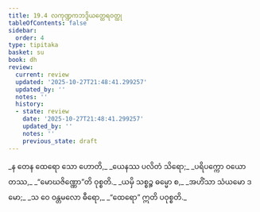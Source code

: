 ```yaml
---
title: 19.4 လကုဏ္ဍကဘဒ္ဒိယတ္ထေရဝတ္ထု
tableOfContents: false
sidebar:
  order: 4
type: tipitaka
basket: su
book: dh
review:
  current: review
  updated: '2025-10-27T21:48:41.299257'
  updated_by: ''
  notes: ''
  history:
  - state: review
    date: '2025-10-27T21:48:41.299257'
    updated_by: ''
    notes: ''
    previous_state: draft
---
```



<ReviewStatus review={frontmatter.review} showDetails={true} />

<HypothesisAnnotation frontmatter={frontmatter} />

<DynamicBreadcrumb />

<Division number="260" book="dh" e="ch" v="18" p="51">

<Paragraph number="281" type="verses" book="dh">
_န တေန ထေရော သော ဟောတိ,_  
_ယေနဿ ပလိတံ သိရော;_  
_ပရိပက္ကော ဝယော တဿ,_  
_“မောဃဇိဏ္ဏော”တိ ဝုစ္စတိ._  

</Paragraph>

</Division>
<Division number="261" book="dh" e="ch" v="18" p="51">

<Paragraph number="282" type="verses" book="dh">
_ယမှိ သစ္စဉ္စ ဓမ္မော စ,_  
_အဟိံသာ သံယမော ဒမော;_  
_သ ဝေ ဝန္တမလော ဓီရော,_  
_“ထေရော” ဣတိ ပဝုစ္စတိ._
</Paragraph>
</Division>